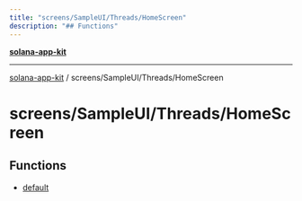 ```yaml
---
title: "screens/SampleUI/Threads/HomeScreen"
description: "## Functions"
---
```


[**solana-app-kit**](../../../../README.mdx)

***

[solana-app-kit](../../../../README.mdx) / screens/SampleUI/Threads/HomeScreen

# screens/SampleUI/Threads/HomeScreen

## Functions

- [default](functions/default.mdx)
